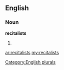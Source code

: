==English==

===Noun===
'''recitalists'''

# {{plural of|[[recitalist]]}}

[[Category:English plurals]]

[[ar:recitalists]]
[[my:recitalists]]